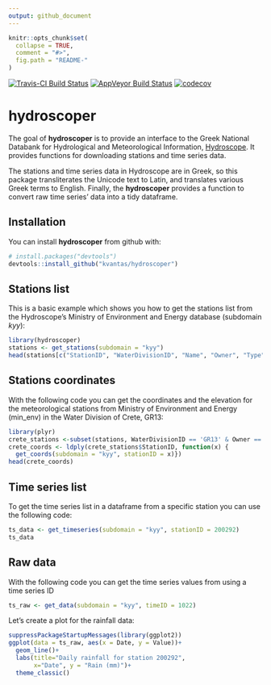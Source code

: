 ```yaml
---
output: github_document
---
```


<!-- README.md is generated from README.Rmd. Please edit that file -->

```r
knitr::opts_chunk$set(
  collapse = TRUE,
  comment = "#>",
  fig.path = "README-"
)
```

[![Travis-CI Build Status](https://travis-ci.org/kvantas/hydroscoper.svg?branch=master)](https://travis-ci.org/kvantas/hydroscoper)
[![AppVeyor Build Status](https://ci.appveyor.com/api/projects/status/github/kvantas/hydroscoper?branch=master&svg=true)](https://ci.appveyor.com/project/kvantas/hydroscoper)
[![codecov](https://codecov.io/github/kvantas/hydroscoper/branch/master/graphs/badge.svg)](https://codecov.io/gh/kvantas/hydroscoper) 

# hydroscoper

The goal of **hydroscoper** is to provide an interface to the Greek National Databank for Hydrological and Meteorological Information, [Hydroscope](<http://www.hydroscope.gr/>). It provides functions for downloading stations and time series data.

The stations and time series data in Hydroscope are in Greek, so this package transliterates the Unicode text to Latin, and translates various Greek terms to English. Finally, the **hydroscoper** provides a function to convert raw time series' data into a tidy dataframe.

## Installation

You can install **hydroscoper** from github with:

```r
# install.packages("devtools")
devtools::install_github("kvantas/hydroscoper")
```

## Stations list

This is a basic example which shows you how to get the stations list from the Hydroscope's Ministry of Environment and Energy database (subdomain *kyy*):

```r
library(hydroscoper)
stations <- get_stations(subdomain = "kyy")
head(stations[c("StationID", "WaterDivisionID", "Name", "Owner", "Type")])
```


## Stations coordinates

With the following code you can get the coordinates and the elevation for the meteorological stations from Ministry of Environment and Energy (min_env) in the Water Division of Crete, GR13:

```r
library(plyr)
crete_stations <-subset(stations, WaterDivisionID == 'GR13' & Owner == 'min_env')
crete_coords <- ldply(crete_stations$StationID, function(x) {
  get_coords(subdomain = "kyy", stationID = x)})
head(crete_coords)
```

## Time series list

To get the time series list in a dataframe from a specific station you can use the following code:

```r

ts_data <- get_timeseries(subdomain = "kyy", stationID = 200292)
ts_data
```

## Raw data

With the following code you can get the time series values from using a time series ID
```r
ts_raw <- get_data(subdomain = "kyy", timeID = 1022)
```

Let's create a plot for the rainfall data:
```r
suppressPackageStartupMessages(library(ggplot2))
ggplot(data = ts_raw, aes(x = Date, y = Value))+
  geom_line()+
  labs(title="Daily rainfall for station 200292",
       x="Date", y = "Rain (mm)")+
  theme_classic()

```

